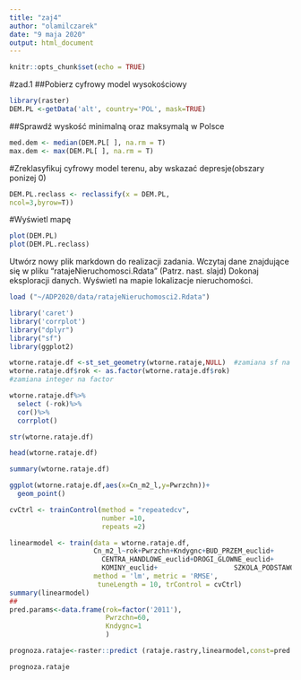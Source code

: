 ```yaml
---
title: "zaj4"
author: "olamilczarek"
date: "9 maja 2020"
output: html_document
---
```


```r
knitr::opts_chunk$set(echo = TRUE)
```
#zad.1
##Pobierz cyfrowy model wysokościowy 

```r
library(raster)
DEM.PL <-getData('alt', country='POL', mask=TRUE)
```
##Sprawdź wyskość minimalną oraz maksymalą w Polsce

```r
med.dem <- median(DEM.PL[ ], na.rm = T)
max.dem <- max(DEM.PL[ ], na.rm = T)

```
              
#Zreklasyfikuj cyfrowy model terenu, aby wskazać depresje(obszary ponizej 0)
```r
DEM.PL.reclass <- reclassify(x = DEM.PL,                                rcl = matrix(c(0,max.dem,0,                     -12, max.dem,1),
ncol=3,byrow=T))

```

#Wyświetl mapę

```r
plot(DEM.PL)
plot(DEM.PL.reclass)
```
Utwórz nowy plik markdown do realizacji zadania.
Wczytaj dane znajdujące się w pliku “ratajeNieruchomosci.Rdata” (Patrz. nast. slajd)
Dokonaj eksploracji danych.
Wyświetl na mapie lokalizacje nieruchomości.

```r
load ("~/ADP2020/data/ratajeNieruchomosci2.Rdata")
```
```r

library('caret')
library('corrplot')
library("dplyr")
library("sf")
library(ggplot2)

```



```r




wtorne.rataje.df <-st_set_geometry(wtorne.rataje,NULL)  #zamiana sf na df
wtorne.rataje.df$rok <- as.factor(wtorne.rataje.df$rok)
#zamiana integer na factor

wtorne.rataje.df%>%
  select (-rok)%>%
  cor()%>%
  corrplot()


```
```r
str(wtorne.rataje.df)
```
```r
head(wtorne.rataje.df)

```
```r
summary(wtorne.rataje.df)
```

```r
ggplot(wtorne.rataje.df,aes(x=Cn_m2_l,y=Pwrzchn))+
  geom_point()

```

```r


cvCtrl <- trainControl(method = "repeatedcv", 
                       number =10, 
                       repeats =2)

```



```r


linearmodel <- train(data = wtorne.rataje.df,
                     Cn_m2_l~rok+Pwrzchn+Kndygnc+BUD_PRZEM_euclid+
                       CENTRA_HANDLOWE_euclid+DROGI_GLOWNE_euclid+
                       KOMINY_euclid+                   SZKOLA_PODSTAWOWA_euclid+WARTA_euclid ,
                     method = 'lm', metric = 'RMSE',
                      tuneLength = 10, trControl = cvCtrl)
summary(linearmodel)
##
pred.params<-data.frame(rok=factor('2011'),
                        Pwrzchn=60,
                        Kndygnc=1
                        )

prognoza.rataje<-raster::predict (rataje.rastry,linearmodel,const=pred.params)

prognoza.rataje

```



